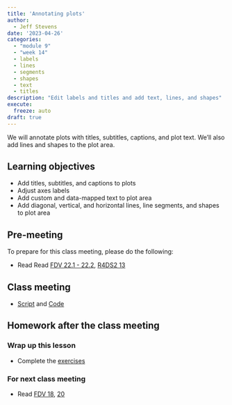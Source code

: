 ```yaml
---
title: 'Annotating plots'
author:
  - Jeff Stevens
date: '2023-04-26'
categories: 
  - "module 9"
  - "week 14"
  - labels
  - lines
  - segments
  - shapes
  - text
  - titles
description: "Edit labels and titles and add text, lines, and shapes"
execute:
  freeze: auto
draft: true
---
```


We will annotate plots with titles, subtitles, captions, and plot text. We'll also add lines and shapes to the plot area.

## Learning objectives

* Add titles, subtitles, and captions to plots
* Adjust axes labels
* Add custom and data-mapped text to plot area
* Add diagonal, vertical, and horizontal lines, line segments, and shapes to plot area

## Pre-meeting

To prepare for this class meeting, please do the following:

* Read Read [FDV 22.1 - 22.2](https://clauswilke.com/dataviz/figure-titles-captions.html){target='_blank'}, [R4DS2 13](https://r4ds.hadley.nz/communication.html){target='_blank'}

## Class meeting

* [Script](../../slides/37_annotating.R){target="_blank"} and [Code](../../code/37_annotating.html){target="_blank"}

## Homework after the class meeting
### Wrap up this lesson

* Complete the [exercises](https://its-ianr-shiny.unl.edu/users/jstevens5/dpavir2025/37_annotating/){target='_blank'}

### For next class meeting

* Read [FDV 18](https://clauswilke.com/dataviz/overlapping-points.html){target='_blank'}, [20](https://clauswilke.com/dataviz/redundant-coding.html){target='_blank'}
